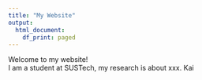 ---
title: "My Website"
output:
  html_document:
    df_print: paged
---

Welcome to my website!  
I am a student at SUSTech, my research is about xxx.
Kai